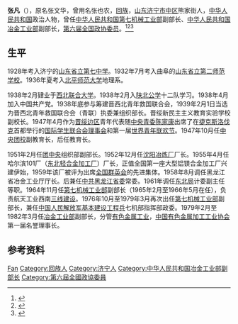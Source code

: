 {{Otheruses|other=名为张凡的其他人物|张凡}}

'''张凡'''（{{bd|1915年||1984年}}），原名张文华，曾用名张也农，[[回族|回族]]，[[山东|山东]][[济宁|济宁]][[市中区|市中区]]熊家街人，[[中华人民共和国|中华人民共和国]]政治人物，曾任[[中华人民共和国第七机械工业部|中华人民共和国第七机械工业部]]副部长、[[中华人民共和国冶金工业部|中华人民共和国冶金工业部]]副部长，[[第六届全国政协委员|第六届全国政协委员]]。<ref>{{Cite book|title=历届全国政协委员人名辞典|author=|publisher=中国国际广播出版社|year=1996|isbn=9787507813746|location=北京|pages=286}}</ref><ref>{{cite book|title=中囯人名大辞典·当代人物卷|author=廖盖隆等编|year=1990|publisher=上海辞书出版社|location=上海|page=}}</ref><ref>{{Cite book|title=中华人民共和国职官志|author=何虎生, 李耀东, 向常福主编|publisher=中国社会出版社|year=2003|isbn=9787800883934|location=北京|pages=}}</ref>
==生平==
1928年考入济宁的[[济宁市第一中学|山东省立第七中学]]。1932年7月考入曲阜的[[山东省立第二师范学校|山东省立第二师范学校]]。1936年夏考入[[北平师范大学|北平师范大学]]地理系。

1938年2月肄业于[[西北联合大学|西北联合大学]]。1938年2月入[[陕北公学|陕北公学]]十二队学习。1938年4月加入中国共产党。1938年底参与筹建晋西北青年救国联合会，1939年2月1日当选为晋西北青年救国联合会（青联）执委兼组织部长。晋绥新民主主义教育实验学校副校长。1947年4月作为[[晋绥边区|晋绥边区]]青年代表随[[中央青委|中央青委]][[陈家康|陈家康]]出席了在[[捷克斯洛伐克|捷克斯洛伐克]]首都举行的[[国际学生联合会|国际学生联合会理事会]]和第一届[[世界青年联欢节|世界青年联欢节]]。1947年10月任[[中央团校|中央团校]]副教育长，后任教育长。

1951年2月任[[中国共产主义青年团#常設機關|团中央]]组织部副部长。1952年12月任[[沈阳冶炼厂|沈阳冶炼厂]]厂长。1955年4月任哈尔滨101厂（[[东北轻合金加工厂|东北轻合金加工厂]]）厂长，正值全国第一座大型铝镁合金加工厂兴建伊始，1959年该厂被评为出席[[全国群英会|全国群英会]]的先进集体。1958年8月调任黑龙江省冶金工业厅厅长。后兼任[[中共黑龙江省委|中共黑龙江省委]]常委。1961年调任[[东北局|东北局]]计委副主任等职。1964年11月任[[第七机械工业部|第七机械工业部]]副部长（1965年2月至1966年5月在任），负责航天工业西南[[三线建设|三线建设]]。1976年10月至1979年3月再次出任[[第七机械工业部|第七机械工业部]]副部长，兼任[[中国人民解放军基本建设工程兵|中国人民解放军基本建设工程兵]]七机部指挥部政委。1979年2月至1982年3月任[[冶金工业部|冶金工业部]]副部长，分管[[中国有色金属工业总公司|有色金属工业]]，[[中国有色金属加工工业协会|中国有色金属加工工业协会]]第一届名誉理事长。
== 参考资料 ==
{{reflist}}

{{中国人物小作品}}

{{Authority control}}
{{DEFAULTSORT:Zhang张}}
[[Category:张姓|Fan]]
[[Category:回族人|Category:回族人]]
[[Category:济宁人|Category:济宁人]]
[[Category:中华人民共和国冶金工业部副部长|Category:中华人民共和国冶金工业部副部长]]
[[Category:第六屆全國政協委員|Category:第六屆全國政協委員]]